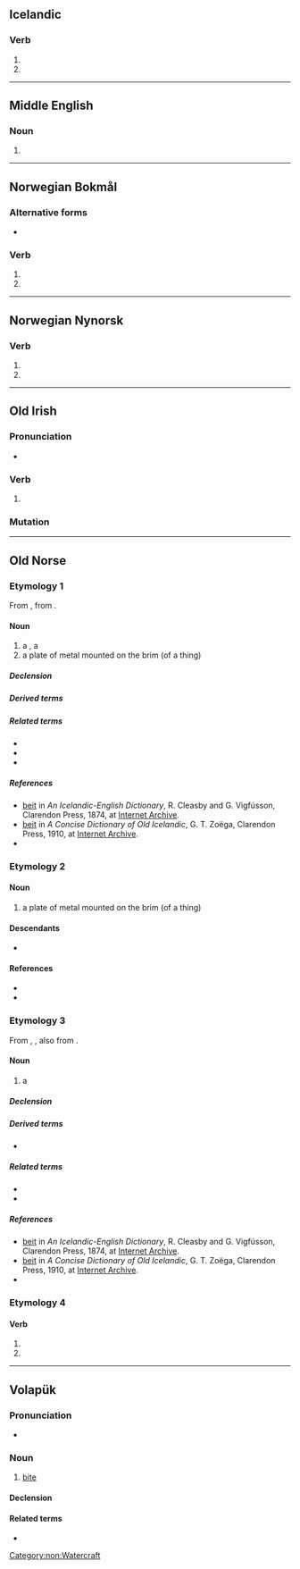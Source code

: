 ==Icelandic==

===Verb===
{{is-verb form}}

# {{is-conjugation of|bíta|1|s|past|ind}}
# {{is-conjugation of|bíta|3|s|past|ind}}

----

==Middle English==

===Noun===
{{head|enm|noun}}

# {{alternative form of|lang=enm|bayte}}

----

==Norwegian Bokmål==

===Alternative forms===
* {{qualifier|of bite}} {{l|nb|bet}}

===Verb===
{{head|nb|verb form}}

# {{form of|simple past|bite|lang=nb}}
# {{imperative of|beite|lang=nb}}

----

==Norwegian Nynorsk==

===Verb===
{{head|nn|verb form}}

# {{form of|simple past|bite|lang=nn}}
# {{imperative of|beite|lang=nn}}

----

==Old Irish==

===Pronunciation===
* {{IPA|/bʲedʲ/|lang=sga}}

===Verb===
{{head|sga|verb form}}

# {{inflection of|attá|at·tá|3|p|pres|subj|absolute|lang=sga}}

===Mutation===
{{sga-mutation|b|eit}}

----

==Old Norse==

===Etymology 1===
From {{inh|non|gem-pro|*baitō}}, from {{der|non|ine-pro|*bʰeyd-||to break, split}}.

====Noun====
{{non-noun|f}}
# a {{l|en|pasturage}}, a {{l|en|pasture}}
# a plate of metal mounted on the brim (of a thing)

=====Declension=====
{{non-decl-f-o|beit|beit}}

=====Derived terms=====
{{der3|lang=non|{{l|non|beitarland|g=n||a pasture man}}
|{{l|non|beitarmaðr|g=m||owner of a pasture}}
|{{l|non|beitartollr||a toll or fee for pasturage}}
}}

=====Related terms=====
* {{l|non|beita}}
* {{l|non|beiti}}
* {{l|non|bíta}}

=====References=====
* [https://archive.org/stream/icelandicenglish00cleauoft#page/56 beit] in ''An Icelandic-English Dictionary'', R. Cleasby and G. Vigfússon, Clarendon Press, 1874, at [https://archive.org/details/icelandicenglish00cleauoft Internet Archive].
* [https://archive.org/stream/concisedictionar001857#page/46 beit] in ''A Concise Dictionary of Old Icelandic'', G. T. Zoëga, Clarendon Press, 1910, at [https://archive.org/details/concisedictionar001857 Internet Archive].
* {{R:Zoega}}

===Etymology 2===

====Noun====
{{non-noun|f}}
# a plate of metal mounted on the brim (of a thing)

====Descendants====
* {{desc|nn|beit}}

====References====
* {{R:Zoega}}
* {{R:The Nynorsk Dictionary}}

===Etymology 3===
From {{inh|non|gem-pro|*baitą}}, {{m|gem-pro|*baitaz}}, also from {{der|non|ine-pro|*bʰeyd-||to break, split}}.

====Noun====
{{non-noun|n}}
# {{lb|non|poetic}} a {{l|en|boat}}

=====Declension=====
{{non-decl-n-a|beit|beit|gsi=beits, beiz|gsd=beitsins, beizins}}

=====Derived terms=====
* {{l|non|beitiáss|g=m||sail-yard}}

=====Related terms=====
* {{l|non|bátr}}
* {{l|non|bíta}}

=====References=====
* [https://archive.org/stream/icelandicenglish00cleauoft#page/56 beit] in ''An Icelandic-English Dictionary'', R. Cleasby and G. Vigfússon, Clarendon Press, 1874, at [https://archive.org/details/icelandicenglish00cleauoft Internet Archive].
* [https://archive.org/stream/concisedictionar001857#page/46 beit] in ''A Concise Dictionary of Old Icelandic'', G. T. Zoëga, Clarendon Press, 1910, at [https://archive.org/details/concisedictionar001857 Internet Archive].
* {{R:Zoega}}

===Etymology 4===
{{nonlemma}}

====Verb====
{{head|non|verb form}}
# {{form of|first-person singular indicative past tense|bíta|lang=non}}
# {{form of|third-person singular indicative past tense|bíta|lang=non}}

[[Category:non:Watercraft]]

----

==Volapük==

===Pronunciation===
* {{IPA|/beˈit/|lang=vo}}

===Noun===
{{vo-noun}}

# [[bite]]

====Declension====
{{vo-decl-noun}}

====Related terms====
* {{l|vo|beitön}}